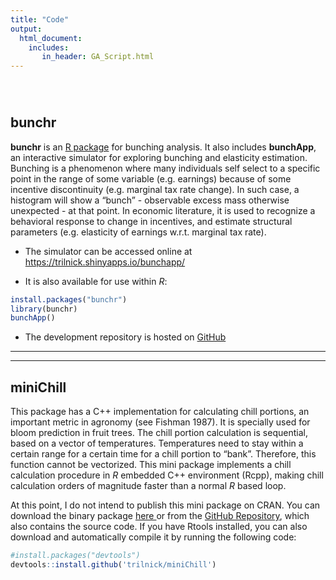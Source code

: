 ```yaml
---
title: "Code"
output: 
  html_document:
    includes:
       in_header: GA_Script.html
---
```


<br>

# {.tabset .tabset-fade .tabset-pills} 

## bunchr

**bunchr** is an <a href=" https://CRAN.R-project.org/package=bunchr" target="_blank">R package</a> for bunching analysis. It also includes **bunchApp**, an interactive simulator for exploring bunching and elasticity estimation. Bunching is a phenomenon where many individuals self select to a specific point in the range of some variable (e.g. earnings) because of some incentive discontinuity (e.g. marginal tax rate change). In such case, a histogram will show a "bunch" - observable excess mass otherwise unexpected - at that point. In economic literature, it is used to recognize a behavioral response to change in incentives, and estimate structural parameters (e.g. elasticity of earnings w.r.t. marginal tax rate).

- The simulator can be accessed online at <a href="https://trilnick.shinyapps.io/bunchapp/" target="_blank">https://trilnick.shinyapps.io/bunchapp/</a>

- It is also available for use within *R*:
```r
install.packages("bunchr")
library(bunchr)
bunchApp()
```
- The development repository is hosted on <a href="https://github.com/trilnick/bunchr" target="_blank">GitHub</a>

---

---

## miniChill

This package has a C++ implementation for calculating chill portions, an important metric in agronomy (see Fishman 1987). It is specially used for bloom prediction in fruit trees. The chill portion calculation is sequential, based on a vector of temperatures. Temperatures need to stay within a certain range for a certain time for a chill portion to "bank". Therefore, this function cannot be vectorized. This mini package implements a chill calculation procedure in *R* embedded C++ environment (Rcpp), making chill calculation orders of magnitude faster than a normal *R* based loop. 

At this point, I do not intend to publish this mini package on CRAN. You can download the binary package <a href="miniChill_1.0.zip" onClick= "gtag('event', 'Downloads', {'file':'miniChill_1.0.zip'});" target="_blank"> here <i class="fa fa-file-archive-o" aria-hidden="true"></i></a> or from the <a href="https://github.com/trilnick/miniChill" target="_blank">GitHub Repository</a>, which also contains the source code. If you have Rtools installed, you can also download and automatically compile it by running the following code:

```r
#install.packages("devtools")
devtools::install.github('trilnick/miniChill')
```
